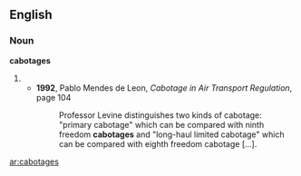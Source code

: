 ==English==
===Noun===
'''cabotages'''
#{{plural of|cabotage}}
#*'''1992''', Pablo Mendes de Leon, ''Cabotage in Air Transport Regulation'', page 104
#*:Professor Levine distinguishes two kinds of cabotage: "primary cabotage" which can be compared with ninth freedom '''cabotages''' and "long-haul limited cabotage" which can be compared with eighth freedom cabotage […].

[[ar:cabotages]]
